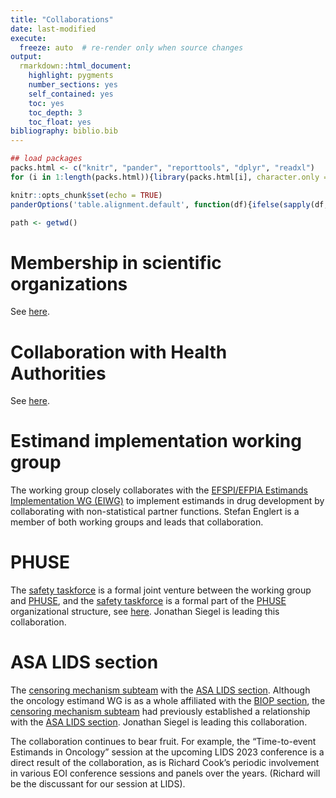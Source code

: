 ```yaml
---
title: "Collaborations"
date: last-modified
execute:   
  freeze: auto  # re-render only when source changes
output: 
  rmarkdown::html_document:
    highlight: pygments
    number_sections: yes
    self_contained: yes
    toc: yes
    toc_depth: 3
    toc_float: yes
bibliography: biblio.bib
---
```


```r
## load packages
packs.html <- c("knitr", "pander", "reporttools", "dplyr", "readxl")
for (i in 1:length(packs.html)){library(packs.html[i], character.only = TRUE)}

knitr::opts_chunk$set(echo = TRUE)
panderOptions('table.alignment.default', function(df){ifelse(sapply(df, is.numeric), 'right', 'left')})

path <- getwd()
```

# Membership in scientific organizations

See [here](https://oncoestimand.github.io/oncowg_webpage/docs/#membership-in-professional-organizations).

# Collaboration with Health Authorities

See [here](ha.html).

# Estimand implementation working group

The working group closely collaborates with the [EFSPI/EFPIA Estimands Implementation WG (EIWG)](https://www.efspi.org/EFSPI/Working_Groups/EFSPI_EFPIA_EIWG.aspx) to implement estimands in drug development by collaborating with non-statistical partner functions. Stefan Englert is a member of both working groups and leads that collaboration.

# PHUSE

The [safety taskforce](taskforces.html#estimands-for-safety) is a formal joint venture between the working group and [PHUSE](https://phuse.global/), and the [safety taskforce](taskforces.html#estimands-for-safety) is a formal part of the [PHUSE](https://phuse.global/) organizational structure, see [here](https://advance.phuse.global/pages/viewpage.action?pageId=37226675). Jonathan Siegel is leading this collaboration.

# ASA LIDS section

The [censoring mechanism subteam](taskforces.html#censoring) with the [ASA LIDS section](https://community.amstat.org/lids/home). Although the oncology estimand WG is as a whole affiliated with the [BIOP section](https://community.amstat.org/biop/home), the [censoring mechanism subteam](taskforces.html#censoring) had previously established a relationship with the [ASA LIDS section](https://community.amstat.org/lids/home). Jonathan Siegel is leading this collaboration.


The collaboration continues to bear fruit. For example, the “Time-to-event Estimands in Oncology” session at the upcoming LIDS 2023 conference is a direct result of the collaboration, as is Richard Cook’s periodic involvement in various EOI conference sessions and panels over the years. (Richard will be the discussant for our session at LIDS).



